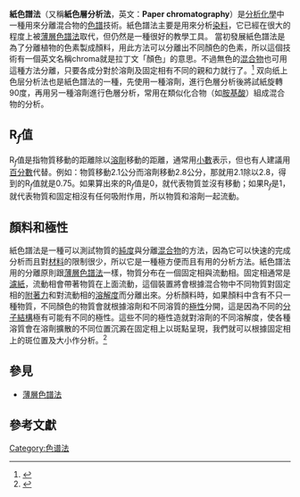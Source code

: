 {{Infobox chemical analysis
| name = 紙色譜法
| image = Paper chromatography.png
| caption = 色谱缸
| acronym = 
| classification = [[色譜法|色譜法]]
| analytes = 
| manufacturers = 
| related = [[薄層色譜法|薄層色譜法]]
| hyphenated = 
}}
'''紙色譜法'''（又稱'''紙色層分析法'''，英文：'''Paper chromatography'''）是[[分析化學|分析化學]]中一種用來分離混合物的[[色譜|色譜]]技術。紙色譜法主要是用來分析[[染料|染料]]，它已經在很大的程度上被[[薄層色譜法|薄層色譜法]]取代，但仍然是一種很好的教學工具。
當初發展紙色譜法是為了分離植物的色素製成顏料，用此方法可以分離出不同顏色的色素，所以這個技術有一個英文名稱chroma就是拉丁文「顏色」的意思。不過無色的[[混合物|混合物]]也可用這種方法分離，只要各成分對於溶劑及固定相有不同的親和力就行了。<ref>{{cite book
  | author = John Suchocki, Ph. D.
  | authorlink = 
  | others = 蔡信行 譯
  | title = 觀念化學Ⅱ
  | publisher = 天下遠見出版
  | pages = P.135~136
  | series = 
  | year = 2006
  | isbn = 986-417-677-3
}}</ref>
双向纸上色层分析法也是紙色譜法的一種，先使用一種溶劑，進行色層分析後將試紙旋轉90度，再用另一種溶劑進行色層分析，常用在類似化合物（如[[胺基酸|胺基酸]]）組成混合物的分析。

==R<sub>''f''</sub>值==
R<sub>''f''</sub>值是指物質移動的距離除以[[溶劑|溶劑]]移動的距離，通常用[[小數|小數]]表示，但也有人建議用[[百分數|百分數]]代替。例如：物質移動2.1公分而溶劑移動2.8公分，那就用2.1除以2.8，得到的R<sub>''f''</sub>值就是0.75。如果算出來的R<sub>''f''</sub>值是0，就代表物質並沒有移動；如果R<sub>''f''</sub>是1，就代表物質和固定相沒有任何吸附作用，所以物質和溶劑一起流動。

==顏料和極性==
紙色譜法是一種可以測試物質的[[純度|純度]]與分離[[混合物|混合物]]的方法，因為它可以快速的完成分析而且對[[材料|材料]]的限制很少，所以它是一種極方便而且有用的分析方法。紙色譜法用的分離原則跟[[薄層色譜法|薄層色譜法]]一樣，物質分布在一個固定相與流動相。固定相通常是[[濾紙|濾紙]]，流動相會帶著物質在上面流動，這個裝置將會根據混合物中不同物質對固定相的[[附著力|附著力]]和對流動相的[[溶解度|溶解度]]而分離出來。分析顏料時，如果顏料中含有不只一種物質，不同顏色的物質會就根據溶劑和不同溶質的[[極性|極性]]分開，這是因為不同的[[分子結構|分子結構]]極有可能有不同的極性。這些不同的極性造就對溶劑的不同溶解度，使各種溶質會在溶劑擴散的不同位置沉澱在固定相上以斑點呈現，我們就可以根據固定相上的斑位置及大小作分析。<ref>{{Cite web
|url= http://www.elecfans.com/dianzichangshi/2008091812706.html
|title= 色譜法的分類
|accessdate= 2011-05-29
|date= 2008-09-18
|format= 
|language= 
|archive-date= 2019-10-11
|archive-url= https://web.archive.org/web/20191011012129/http://www.elecfans.com/dianzichangshi/2008091812706.html
|dead-url= no
}}</ref>

==參見==
*[[薄層色譜法|薄層色譜法]]

==參考文獻==
{{reflist}}

{{色谱法}}

{{Authority control}}
[[Category:色谱法|Category:色谱法]]